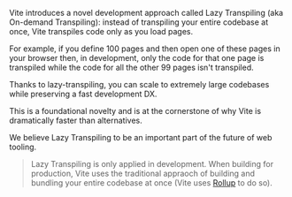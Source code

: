 Vite introduces a novel development approach called Lazy Transpiling (aka On-demand Transpiling): instead of transpiling your entire codebase at once, Vite transpiles code only as you load pages.

For example, if you define 100 pages and then open one of these pages in your browser then, in development, only the code for that one page is transpiled while the code for all the other 99 pages isn't transpiled.

Thanks to lazy-transpiling, you can scale to extremely large codebases while preserving a fast development DX.

This is a foundational novelty and is at the cornerstone of why Vite is dramatically faster than alternatives.

We believe Lazy Transpiling to be an important part of the future of web tooling.

> Lazy Transpiling is only applied in development. When building for production, Vite uses the traditional appraoch of building and bundling your entire codebase at once (Vite uses [Rollup](https://rollupjs.org) to do so).
